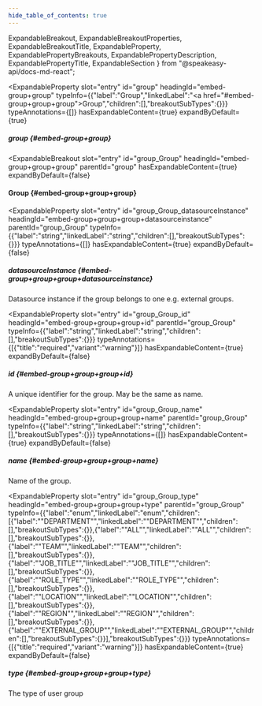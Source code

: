 ```yaml
---
hide_table_of_contents: true
---
```

  ExpandableBreakout,
  ExpandableBreakoutProperties,
  ExpandableBreakoutTitle,
  ExpandableProperty,
  ExpandablePropertyBreakouts,
  ExpandablePropertyDescription,
  ExpandablePropertyTitle,
  ExpandableSection
} from "@speakeasy-api/docs-md-react";

<ExpandableSection>

<ExpandableProperty
  slot="entry"
  id="group"
  headingId="embed-group+group"
  typeInfo={{"label":"Group","linkedLabel":"<a href=\"#embed-group+group+group\">Group</a>","children":[],"breakoutSubTypes":{}}}
  typeAnnotations={[]}
  hasExpandableContent={true}
  expandByDefault={true}
>

<ExpandablePropertyTitle slot="title">

##### group \{#embed-group+group\}

</ExpandablePropertyTitle>

<ExpandablePropertyBreakouts slot="breakouts">

<ExpandableBreakout
  slot="entry"
  id="group_Group"
  headingId="embed-group+group+group"
  parentId="group"
  hasExpandableContent={true}
  expandByDefault={false}
>

<ExpandableBreakoutTitle slot="title">

#### Group \{#embed-group+group+group\}

</ExpandableBreakoutTitle>

<ExpandableBreakoutProperties slot="properties">

<ExpandableProperty
  slot="entry"
  id="group_Group_datasourceInstance"
  headingId="embed-group+group+group+datasourceinstance"
  parentId="group_Group"
  typeInfo={{"label":"string","linkedLabel":"string","children":[],"breakoutSubTypes":{}}}
  typeAnnotations={[]}
  hasExpandableContent={true}
  expandByDefault={false}
>

<ExpandablePropertyTitle slot="title">

##### datasourceInstance \{#embed-group+group+group+datasourceinstance\}

</ExpandablePropertyTitle>

<ExpandablePropertyDescription slot="description">

Datasource instance if the group belongs to one e.g. external groups.

</ExpandablePropertyDescription>

</ExpandableProperty>

<ExpandableProperty
  slot="entry"
  id="group_Group_id"
  headingId="embed-group+group+group+id"
  parentId="group_Group"
  typeInfo={{"label":"string","linkedLabel":"string","children":[],"breakoutSubTypes":{}}}
  typeAnnotations={[{"title":"required","variant":"warning"}]}
  hasExpandableContent={true}
  expandByDefault={false}
>

<ExpandablePropertyTitle slot="title">

##### id \{#embed-group+group+group+id\}

</ExpandablePropertyTitle>

<ExpandablePropertyDescription slot="description">

A unique identifier for the group. May be the same as name.

</ExpandablePropertyDescription>

</ExpandableProperty>

<ExpandableProperty
  slot="entry"
  id="group_Group_name"
  headingId="embed-group+group+group+name"
  parentId="group_Group"
  typeInfo={{"label":"string","linkedLabel":"string","children":[],"breakoutSubTypes":{}}}
  typeAnnotations={[]}
  hasExpandableContent={true}
  expandByDefault={false}
>

<ExpandablePropertyTitle slot="title">

##### name \{#embed-group+group+group+name\}

</ExpandablePropertyTitle>

<ExpandablePropertyDescription slot="description">

Name of the group.

</ExpandablePropertyDescription>

</ExpandableProperty>

<ExpandableProperty
  slot="entry"
  id="group_Group_type"
  headingId="embed-group+group+group+type"
  parentId="group_Group"
  typeInfo={{"label":"enum","linkedLabel":"enum","children":[{"label":"\"DEPARTMENT\"","linkedLabel":"\"DEPARTMENT\"","children":[],"breakoutSubTypes":{}},{"label":"\"ALL\"","linkedLabel":"\"ALL\"","children":[],"breakoutSubTypes":{}},{"label":"\"TEAM\"","linkedLabel":"\"TEAM\"","children":[],"breakoutSubTypes":{}},{"label":"\"JOB_TITLE\"","linkedLabel":"\"JOB_TITLE\"","children":[],"breakoutSubTypes":{}},{"label":"\"ROLE_TYPE\"","linkedLabel":"\"ROLE_TYPE\"","children":[],"breakoutSubTypes":{}},{"label":"\"LOCATION\"","linkedLabel":"\"LOCATION\"","children":[],"breakoutSubTypes":{}},{"label":"\"REGION\"","linkedLabel":"\"REGION\"","children":[],"breakoutSubTypes":{}},{"label":"\"EXTERNAL_GROUP\"","linkedLabel":"\"EXTERNAL_GROUP\"","children":[],"breakoutSubTypes":{}}],"breakoutSubTypes":{}}}
  typeAnnotations={[{"title":"required","variant":"warning"}]}
  hasExpandableContent={true}
  expandByDefault={false}
>

<ExpandablePropertyTitle slot="title">

##### type \{#embed-group+group+group+type\}

</ExpandablePropertyTitle>

<ExpandablePropertyDescription slot="description">

The type of user group

</ExpandablePropertyDescription>

</ExpandableProperty>

</ExpandableBreakoutProperties>

</ExpandableBreakout>

</ExpandablePropertyBreakouts>

</ExpandableProperty>

</ExpandableSection>
